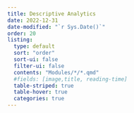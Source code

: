 ```yaml
---
title: Descriptive Analytics
date: 2022-12-31
date-modified: "`r Sys.Date()`"
order: 20
listing: 
  type: default
  sort: "order"
  sort-ui: false
  filter-ui: false
  contents: "Modules/*/*.qmd"
  #fields: [image,title, reading-time]
  table-striped: true
  table-hover: true
  categories: true
---
```

